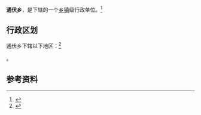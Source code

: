 {{中国乡级行政区|64/02/21/203/000}}

'''通伏乡'''，是{{PRC admin/fullname|64/02/21/203/000|3}}下辖的一个[[乡镇|乡镇]]级行政单位。<ref>{{PRC admin/ref sgc|{{PRC admin/parent|64/02/21/203/000}}}}</ref>

== 行政区划 ==

通伏乡下辖以下地区：<ref>{{PRC admin/ref sgc|64/02/21/203/000}}</ref>

{{PRC admin/children|64/02/21/203/000}}。

== 参考资料 ==

{{reflist}}

{{行政区划小作品}}
{{PRC admin/navcat|64/02/21/203/000}}